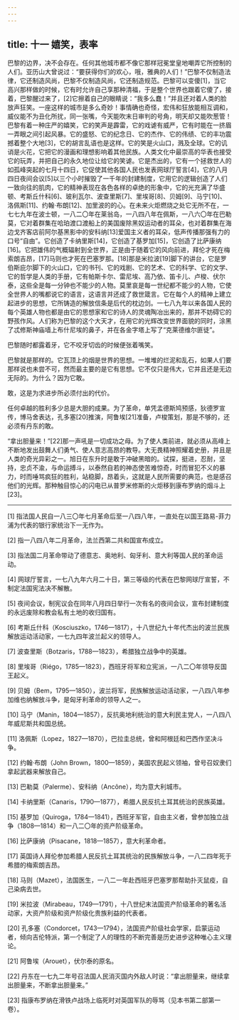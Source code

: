 ```yaml
---
---
---
```

title: 十一 嬉笑，表率
---




巴黎的边界，决不会存在。任何其他城市都不像它那样冠冕堂皇地嘲弄它所控制的人们。亚历山大曾说过：“要获得你们的欢心，哦，雅典的人们！”巴黎不仅制造法律，它还制造风尚，巴黎不仅制造风尚，它还制造规范。巴黎可以变傻[1]，当它高兴那样做的时候，它有时允许自己享那种清福，于是整个世界也跟着它傻了，接着，巴黎醒过来了，[2]它擦着自己的眼睛说：“我多么蠢！”并且还对着人类的脸放声狂笑。一座这样的城市是多么奇妙！事情确也奇怪，宏伟和狂放能相互调和，威仪能不为丑化所扰，同一张嘴，今天能吹末日审判的号角，明天却又能吹葱管！巴黎有着一种庄严的嬉笑，它的笑声是霹雷，它的戏谑有威严，它有时能在一挤眉一弄眼之间引起风暴。它的盛怒、它的纪念日、它的杰作、它的伟绩、它的丰功震撼着整个大地[3]，它的胡言乱语也是这样。它的笑是火山口，溅及全球。它的讥诮是火花，它把它的漫画和理想影响着其他民族。人类文化中最崇高的华表也接受它的玩弄，并把自己的永久地位让给它的笑谑。它是杰出的，它有一个拯救世人的如孤峰突起的七月十四日，它促使其他各国人民也发表网球厅誓言[4]，它的八月四日夜间会议[5]以三个小时摧毁了一千年的封建制度，它用它的逻辑创造了人们一致向往的肌肉，它的精神表现在各色各样的卓绝的形象中，它的光充满了华盛顿、考斯丘什科[6]、玻利瓦尔、波查里斯[7]、里埃哥[8]、贝姆[9]、马宁[10]、洛佩斯[11]、约翰·布朗[12]、加里波的的心。在未来火炬燃烧之处它无所不在，一七七九年在波士顿，一八二〇年在莱翁岛，一八四八年在佩斯，一八六〇年在巴勒莫，它对着群集在哈珀渡口渡船上的美国废除黑奴运动者的耳朵，也对着群集在海边戈齐客店前阿尔基黑影中的安科纳[13]爱国主义者的耳朵，低声传播那强有力的口号“自由”。它创造了卡纳里斯[14]，它创造了基罗加[15]，它创造了比萨康纳[16]。它把雄伟的气概辐射到全世界，正是由于随着它的风向前进，拜伦才死在梅索朗吉昂，[17]马则也才死在巴塞罗那。[18]那是米拉波[19]脚下的讲台，它是罗伯斯庇尔脚下的火山口，它的书刊、它的戏剧、它的艺术、它的科学、它的文学、它的哲学是人类的手册，它有帕斯卡尔、雷尼埃、高乃依、笛卡儿、卢梭、伏尔泰，这些全是每一分钟也不能少的人物。莫里哀是每一世纪都不能少的人物，它使全世界人的嘴都说它的语言，这语言并还成了救世箴言。它在每个人的精神上建立起进步的思想，它所铸造的解放信条是后代的枕边剑。一七八九年以来各国人民的每个英雄人物也都是由它的思想家和它的诗人的灵魂陶冶出来的，那并不妨碍它的野孩作风。人们称为巴黎的这个大天才，在用它的光辉改变世界面貌的同时，涂黑了忒修斯神庙墙上布什尼埃的鼻子，并在各金字塔上写了“克莱德维尔匪徒”。

巴黎随时都露着牙，它不咬牙切齿的时候便张着嘴笑。

巴黎就是那样的。它瓦顶上的烟是世界的思想。一堆堆的烂泥和乱石，如果人们要那样说也未尝不可，然而最主要的是它有思想。它不仅只是伟大，它并且还是无边无际的。为什么？因为它敢。

敢，这是为求进步所必须付出的代价。

任何卓越的胜利多少总是大胆的成果。为了革命，单凭孟德斯鸠预感，狄德罗宣传，博马舍表达，孔多塞[20]推演，阿鲁埃[21]准备，卢梭策划，那是不够的，还必须有丹东的敢。

“拿出胆量来！”[22]那一声吼是一切成功之母。为了使人类前进，就必须从高峰上不断地发出鼓舞人们勇气、使人意志高昂的教导。大无畏精神照耀着史册，并且是人类的奇光异彩之一。旭日在东升时是敢于冲破黑暗的。试探，挺进，忍耐，坚持，忠贞不渝，与命运搏斗，以泰然自若的神态使苦难惊奇，时而冒犯不义的暴力，时而唾骂疯狂的胜利，站稳脚，昂着头，这就是人民所需要的典范，也是感召他们的光辉。那种触目惊心的闪电已从普罗米修斯的火炬移到康布罗纳的烟斗上[23]。



* * *



[1] 指法国人民自一八三〇年七月革命后至一八四八年，一直处在以国王路易-菲力浦为代表的银行家统治下一无作为。

[2] 指一八四八年二月革命，法兰西第二共和国宣布成立。

[3] 指法国二月革命带动了德意志、奥地利、匈牙利、意大利等国人民的革命运动。

[4] 网球厅誓言，一七八九年六月二十日，第三等级的代表在巴黎网球厅宣誓，不制定法国宪法决不解散。

[5] 夜间会议，制宪议会在同年八月四日举行一次有名的夜间会议，宣布封建制度的永远废除和教会私有土地的收归国有。

[6] 考斯丘什科（Kosciuszko，1746—1817），十八世纪九十年代杰出的波兰民族解放运动活动家，一七九四年波兰起义的领导人。

[7] 波查里斯（Botzaris，1788—1823），希腊独立战争中的英雄。

[8] 里埃哥（Riégo，1785—1823），西班牙将军和立宪派，一八二〇年领导反国王起义。

[9] 贝姆（Bem，1795—1850），波兰将军，民族解放运动活动家，一八四八年参加维也纳解放斗争，是匈牙利革命的领导人之一。

[10] 马宁（Manin，1804—1857），反抗奥地利统治的意大利民主党人，一八四八年威尼斯共和国总统。

[11] 洛佩斯（Lopez，1827—1870），巴拉圭总统，曾和阿根廷和巴西作坚决斗争。

[12] 约翰·布朗（John Brown，1800—1859），美国农民起义领袖，曾号召奴隶们拿起武器来解放自己。

[13] 巴勒莫（Palerme）、安科纳（Ancône），均为意大利城市。

[14] 卡纳里斯（Canaris，1790—1877），希腊人民反抗土耳其统治的民族英雄。

[15] 基罗加（Quiroga，1784—1841），西班牙军官，自由主义者，曾参加独立战争（1808—1814）和一八二〇年的资产阶级革命。

[16] 比萨康纳（Pisacane，1818—1857），意大利革命者。

[17] 英国诗人拜伦参加希腊人民反抗土耳其统治的民族解放斗争，一八二四年死于希腊的梅索朗吉昂。

[18] 马则（Mazet），法国医生，一八二一年赴西班牙巴塞罗那帮助扑灭鼠疫，自己染病去世。

[19] 米拉波（Mirabeau，1749—1791），十八世纪末法国资产阶级革命的著名活动家，大资产阶级和资产阶级化贵族利益的代表者。

[20] 孔多塞（Condorcet，1743—1794），法国资产阶级社会学家，启蒙运动者，倾向吉伦特派，第一个制定了人的理性的不断完善是历史进步这种唯心主义理论。

[21] 阿鲁埃（Arouet），伏尔泰的原名。

[22] 丹东在一七九二年号召法国人民消灭国内外敌人时说：“拿出胆量来，继续拿出胆量来，不断拿出胆量来。”

[23] 指康布罗纳在滑铁卢战场上临死时对英国军队的辱骂（见本书第二部第一卷）。